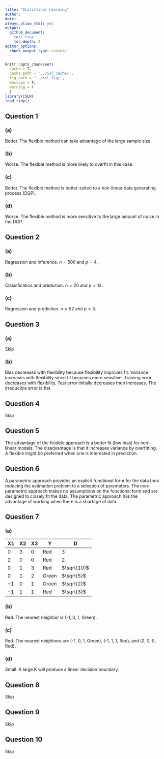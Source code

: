 ```yaml
---
title: "Statistical Learning"
author:
date:
always_allow_html: yes
output:
  github_document:
    toc: true
    toc_depth: 2
editor_options: 
  chunk_output_type: console
---
```


```r
knitr::opts_chunk$set(
  cache = T,
  cache.path = '../isl_cache/',
  fig.path = '../isl_fig/',
  message = F,
  warning = F
  )
library(ISLR)
load_tidy()
```

## Question 1

### (a)

Better. The flexible method can take advantage of the large sample size.

### (b)

Worse. The flexible method is more likely to overfit in this case.

### (c)

Better. The flexible method is better-suited to a non-linear data generating process (DGP).

### (d)

Worse. The flexible method is more sensitive to the large amount of noise in the DGP.

## Question 2

### (a)

Regression and inference. $n = 500$ and $p = 4$.

### (b)

Classification and prediction. $n = 20$ and $p = 14$.

### (c) 

Regression and prediction. $n = 52$ and $p = 3$.

## Question 3

### (a)

Skip

### (b)

Bias decreases with flexibility because flexibility improves fit. Variance increases with flexibility since fit becomes more sensitive.  Training error decreases with flexibility.  Test error initially decreases then increases.  The irreducible error is flat.

## Question 4

Skip

## Question 5

The advantage of the flexible approach is a better fit (low bias) for non-linear models.  The disadvantage is that it increases variance by overfitting. A flexible might be preferred when one is interested in prediction.

## Question 6

A parametric approach provides an explicit functional form for the data thus reducing the estimation problem to a selection of parameters. The non-parametric approach makes no assumptions on the functional form and are designed to closely fit the data. The parametric approach has the advantage of working when there is a shortage of data.

## Question 7

### (a)

X1 | X2 | X3 | Y | D
-- | -- | -- | - | -
0 | 3 | 0 | Red | 3
2 | 0 | 0 | Red | 2
0 | 1 | 3 | Red | $\sqrt{10}$
0 | 1 | 2 | Green | $\sqrt{5}$
-1 | 0 | 1 | Green | $\sqrt{2}$
-1 | 1 | 1 | Red | $\sqrt{3}$

### (b)

Red. The nearest neighbor is (-1, 0, 1, Green).

### (c)

Red. The nearest neighbors are (-1, 0, 1, Green), (-1, 1, 1, Red), and (2, 0, 0, Red).

### (d)

Small. A large K will produce a linear decision boundary.

## Question 8

Skip

## Question 9

Skip

## Question 10

Skip
